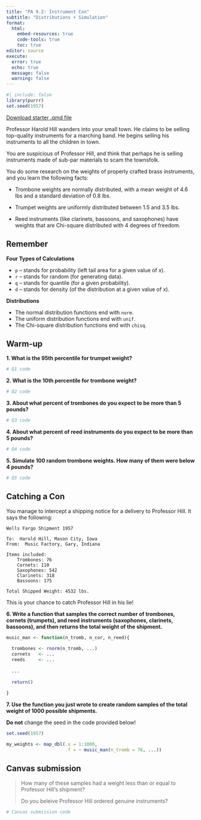 ```yaml
---
title: "PA 9.2: Instrument Con"
subtitle: "Distributions + Simulation"
format: 
  html:
    embed-resources: true
    code-tools: true
    toc: true
editor: source
execute: 
  error: true
  echo: true
  message: false
  warning: false
---
```


```r
#| include: false
library(purrr)
set.seed(1957)
```

[Download starter .qmd file](PA9_2.qmd)

Professor Harold Hill wanders into your small town. He claims to be selling top-quality instruments for a marching band. He begins selling his instruments to all the children in town.

You are suspicious of Professor Hill, and think that perhaps he is selling instruments made of sub-par materials to scam the townsfolk.

You do some research on the weights of properly crafted brass instruments, and you learn the following facts:

+ Trombone weights are normally distributed, with a mean weight of 4.6 lbs and a standard deviation of 0.8 lbs.

+ Trumpet weights are uniformly distributed between 1.5 and 3.5 lbs.

+ Reed instruments (like clarinets, bassoons, and saxophones) have weights that are Chi-square distributed with 4 degrees of freedom.

::: callout-tip
# Remember

**Four Types of Calculations**

+ `p` -- stands for probability (left tail area for a given value of $x$).
+ `r` -- stands for random (for generating data).
+ `q` -- stands for quantile (for a given probability).
+ `d` -- stands for density (of the distribution at a given value of $x$).

**Distributions**

+ The normal distribution functions end with `norm`.
+ The uniform distribution functions end with `unif`.
+ The Chi-square distribution functions end with `chisq`.
:::

## Warm-up

**1. What is the 95th percentile for trumpet weight?**

```r
# Q1 code
```

**2. What is the 10th percentile for trombone weight?**

```r
# Q2 code
```

**3. About what percent of trombones do you expect to be more than 5 pounds?**

```r
# Q3 code
```

**4. About what percent of reed instruments do you expect to be more than 5 pounds?**

```r
# Q4 code
```

**5. Simulate 100 random trombone weights. How many of them were below 4 pounds?**

```r
# Q5 code
```

## Catching a Con

You manage to intercept a shipping notice for a delivery to Professor Hill. It says the following:

    Wells Fargo Shipment 1957

    To:  Harold Hill, Mason City, Iowa
    From:  Music Factory, Gary, Indiana

    Items included:
        Trombones: 76
        Cornets: 110
        Saxophones: 542
        Clarinets: 318
        Bassoons: 175
        
    Total Shipped Weight: 4532 lbs.

This is your chance to catch Professor Hill in his lie!

**6. Write a function that samples the correct number of trombones, cornets (trumpets), and reed instruments (saxophones, clarinets, bassoons), and then returns the total weight of the shipment.**

```r
music_man <- function(n_tromb, n_cor, n_reed){
  
  trombones <- rnorm(n_tromb, ...)
  cornets   <- ...
  reeds     <- ...
  
  ...
  
  return()
  
}
```

**7. Use the function you just wrote to create random samples of the total weight of 1000 possible shipments.**

::: callout-caution
**Do not** change the seed in the code provided below!
:::


```r
set.seed(1957)

my_weights <- map_dbl(.x = 1:1000, 
                      .f = ~ music_man(n_tromb = 76, ...))
```

## Canvas submission

> How many of these samples had a weight less than or equal to Professor Hill's shipment? 
>
> Do you beleive Professor Hill ordered genuine instruments?

```r
# Canvas submission code
```
